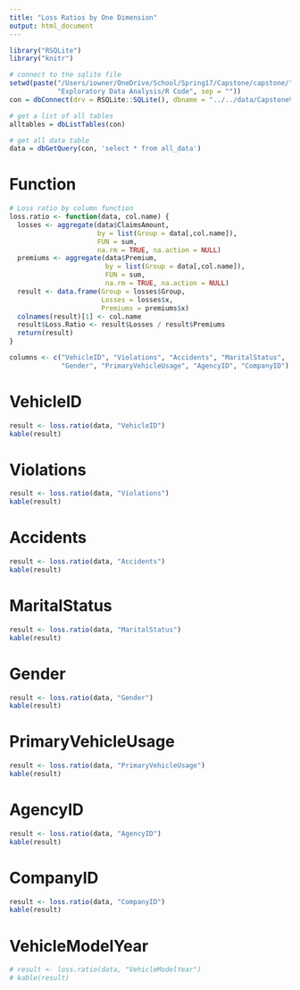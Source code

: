```yaml
---
title: "Loss Ratios by One Dimension"
output: html_document
---
```


```r

library("RSQLite")
library("knitr")

# connect to the sqlite file
setwd(paste("/Users/iowner/OneDrive/School/Spring17/Capstone/capstone/",
            "Exploratory Data Analysis/R Code", sep = ""))
con = dbConnect(drv = RSQLite::SQLite(), dbname = "../../data/CapstoneV1.db")

# get a list of all tables
alltables = dbListTables(con)

# get all data table
data = dbGetQuery(con, 'select * from all_data')

```

# Function

```r

# Loss ratio by column function
loss.ratio <- function(data, col.name) {
  losses <- aggregate(data$ClaimsAmount,
                      by = list(Group = data[,col.name]),
                      FUN = sum,
                      na.rm = TRUE, na.action = NULL)
  premiums <- aggregate(data$Premium,
                        by = list(Group = data[,col.name]),
                        FUN = sum,
                        na.rm = TRUE, na.action = NULL)
  result <- data.frame(Group = losses$Group,
                       Losses = losses$x,
                       Premiums = premiums$x)
  colnames(result)[1] <- col.name
  result$Loss.Ratio <- result$Losses / result$Premiums
  return(result)
}

```

```r

columns <- c("VehicleID", "Violations", "Accidents", "MaritalStatus",
             "Gender", "PrimaryVehicleUsage", "AgencyID", "CompanyID")

```

# VehicleID

```r

result <- loss.ratio(data, "VehicleID")
kable(result)

```

# Violations

```r

result <- loss.ratio(data, "Violations")
kable(result)

```

# Accidents

```r

result <- loss.ratio(data, "Accidents")
kable(result)

```

# MaritalStatus

```r

result <- loss.ratio(data, "MaritalStatus")
kable(result)

```

# Gender

```r

result <- loss.ratio(data, "Gender")
kable(result)

```

# PrimaryVehicleUsage

```r

result <- loss.ratio(data, "PrimaryVehicleUsage")
kable(result)

```

# AgencyID

```r

result <- loss.ratio(data, "AgencyID")
kable(result)

```

# CompanyID

```r

result <- loss.ratio(data, "CompanyID")
kable(result)

```

# VehicleModelYear

```r

# result <- loss.ratio(data, "VehicleModelYear")
# kable(result)

```


